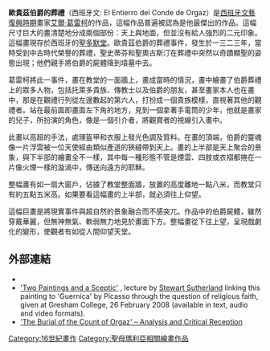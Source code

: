 {{unreferenced|time=2016-12-30T04:26:37+00:00}}
{{Expand language|time=2016-11-28T02:18:12+00:00}}
{{Infobox Artwork
| image_file=El Greco - The Burial of the Count of Orgaz.JPG
| title=歐貴茲伯爵的葬禮
| artist=[[艾爾·葛雷柯|艾爾·葛雷柯]]
| year=1586
| medium=Oil on canvas
| height_metric=460
| width_metric=360
| metric_unit=cm
| imperial_unit=in
| city=西班牙[[托雷多_(西班牙)|托雷多]]
| museum=[[聖多默堂_(托萊多)|聖多默堂]]
}}
'''歐貴茲伯爵的葬禮'''（西班牙文: El Entierro del Conde de Orgaz）是[[西班牙|西班牙]][[文藝復興時期|文藝復興時期]]畫家[[艾爾·葛雷柯|艾爾·葛雷柯]]的作品，這幅作品普遍被認為是他最傑出的作品。這幅尺寸巨大的畫清楚地分成兩個部份：天上與地面，但並沒有給人強烈的二元印象。這幅畫現存於西班牙的[[聖多默堂_(托萊多)|聖多默堂]]。歐貴茲伯爵的葬禮事件，發生於一三二三年，當時受到中古時代榮譽的葬禮，聖史蒂芬和聖奧古斯汀在葬禮中突然以奇蹟顯聖的姿態出現；他們親手將伯爵的屍體降到墳墓中去。 

葛雷柯將此一事件，畫在教堂的一面牆上，畫成當時的情況，畫中繪畫了伯爵葬禮上的眾多人物，包括托萊多貴族、傳教士以及伯爵的朋友，甚至畫家本人也在畫中，那是在觀禮行列從左邊數起的第六人，打扮成一個貴族模樣，直視著其他的觀禮者。站在最前面即畫面左下角的地方，見到一個拿著手電筒的少年，他就是畫家的兒子，所扮演的角色，像是一個引介者，將觀賞者的視線引入畫中。 

此畫以高超的手法，處理盔甲和衣服上發光色調及質料。在畫的頂端，伯爵的靈魂像一片浮雲被一位天使經由類似產道的狹縫帶到天上。畫的上半部是天上聚合的景象，與下半部的繪畫全不一樣，其中每一種形態不管是煙雲、四肢或衣褶都捲在一片像火煙一樣的漩渦中，傳送向遠方的耶穌。 

整幅畫有如一扇大窗戶，佔據了教堂整面牆，放置的高度離地一點八米，而教堂只有約五點五米高。如果要看這幅畫的上半部，就必須往上仰望。 

這幅巨畫是將現實事件與超自然的景象融合而不感突兀。作品中的伯爵屍體，雖然穿戴華麗，但無神無氣、軟弱無力地見於畫面下方。整幅畫從下往上望，呈現戲劇化的變形，使觀者有如從人間仰望天堂。

==外部連結==
{{Commons category|The_Burial_of_the_Count_of_Orgaz}}
* {{cite web|url=http://www.santotome.org Information leaf:|title=The Burial of The Count of Orgaz and the Church of Santo Tomé in Toledo|accessdate=2008-06-19|archive-date=2021-01-26|archive-url=https://web.archive.org/web/20210126123445/http://santotome.org/|dead-url=no}}
*[http://www.gresham.ac.uk/lectures-and-events/two-paintings-and-a-sceptic 'Two Paintings and a Sceptic'] {{Wayback|url=http://www.gresham.ac.uk/lectures-and-events/two-paintings-and-a-sceptic |date=20201203225036 }}, lecture by [[宋達能|Stewart Sutherland]] linking this painting to 'Guernica' by Picasso through the question of religious faith, given at Gresham College, 26 February 2008 (available in text, audio and video formats).
*[http://www.artble.com/artists/el_greco/paintings/the_burial_of_the_count_of_orgaz 'The Burial of the Count of Orgaz' – Analysis and Critical Reception] {{Wayback|url=http://www.artble.com/artists/el_greco/paintings/the_burial_of_the_count_of_orgaz |date=20201129204627 }}

[[Category:16世紀畫作|Category:16世紀畫作]]
[[Category:聖母瑪利亞相關繪畫作品|Category:聖母瑪利亞相關繪畫作品]]